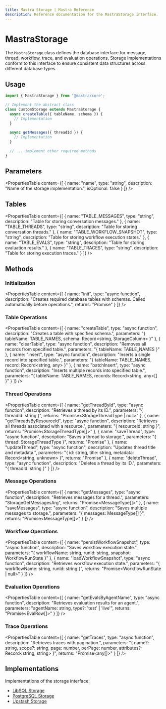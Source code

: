 ```yaml
---
title: Mastra Storage | Mastra Reference
description: Reference documentation for the MastraStorage interface.
---
```


# MastraStorage

The `MastraStorage` class defines the database interface for message, thread, workflow, trace, and evaluation operations. Storage implementations conform to this interface to ensure consistent data structures across different database types.

## Usage

```typescript
import { MastraStorage } from '@mastra/core';

// Implement the abstract class
class CustomStorage extends MastraStorage {
  async createTable({ tableName, schema }) {
    // Implementation
  }
  
  async getMessages({ threadId }) {
    // Implementation
  }
  
  // ... implement other required methods
}
```

## Parameters

<PropertiesTable
  content={[
    {
      name: "name",
      type: "string",
      description: "Name of the storage implementation.",
      isOptional: false
    }
  ]}
/>

## Tables

<PropertiesTable
  content={[
    {
      name: "TABLE_MESSAGES",
      type: "string",
      description: "Table for storing conversation messages."
    },
    {
      name: "TABLE_THREADS",
      type: "string",
      description: "Table for storing conversation threads."
    },
    {
      name: "TABLE_WORKFLOW_SNAPSHOT",
      type: "string",
      description: "Table for storing workflow execution states."
    },
    {
      name: "TABLE_EVALS",
      type: "string",
      description: "Table for storing evaluation results."
    },
    {
      name: "TABLE_TRACES",
      type: "string",
      description: "Table for storing execution traces."
    }
  ]}
/>

## Methods

### Initialization

<PropertiesTable
  content={[
    {
      name: "init",
      type: "async function",
      description: "Creates required database tables with schemas. Called automatically before operations.",
      returns: "Promise<void>"
    }
  ]}
/>

### Table Operations

<PropertiesTable
  content={[
    {
      name: "createTable",
      type: "async function",
      description: "Creates a table with specified schema.",
      parameters: "{ tableName: TABLE_NAMES, schema: Record<string, StorageColumn> }"
    },
    {
      name: "clearTable",
      type: "async function",
      description: "Removes all records from specified table.",
      parameters: "{ tableName: TABLE_NAMES }"
    },
    {
      name: "insert",
      type: "async function", 
      description: "Inserts a single record into specified table.",
      parameters: "{ tableName: TABLE_NAMES, record: Record<string, any> }"
    },
    {
      name: "batchInsert",
      type: "async function",
      description: "Inserts multiple records into specified table.",
      parameters: "{ tableName: TABLE_NAMES, records: Record<string, any>[] }"
    }
  ]}
/>

### Thread Operations

<PropertiesTable
  content={[
    {
      name: "getThreadById",
      type: "async function",
      description: "Retrieves a thread by its ID.",
      parameters: "{ threadId: string }",
      returns: "Promise<StorageThreadType | null>"
    },
    {
      name: "getThreadsByResourceId",
      type: "async function",
      description: "Retrieves all threads associated with a resource.",
      parameters: "{ resourceId: string }",
      returns: "Promise<StorageThreadType[]>"
    },
    {
      name: "saveThread",
      type: "async function",
      description: "Saves a thread to storage.",
      parameters: "{ thread: StorageThreadType }",
      returns: "Promise<StorageThreadType>"
    },
    {
      name: "updateThread",
      type: "async function",
      description: "Updates thread title and metadata.",
      parameters: "{ id: string, title: string, metadata: Record<string, unknown> }",
      returns: "Promise<StorageThreadType>"
    },
    {
      name: "deleteThread",
      type: "async function",
      description: "Deletes a thread by its ID.",
      parameters: "{ threadId: string }"
    }
  ]}
/>

### Message Operations

<PropertiesTable
  content={[
    {
      name: "getMessages",
      type: "async function",
      description: "Retrieves messages for a thread.",
      parameters: "StorageGetMessagesArg",
      returns: "Promise<MessageType[]>"
    },
    {
      name: "saveMessages",
      type: "async function",
      description: "Saves multiple messages to storage.",
      parameters: "{ messages: MessageType[] }",
      returns: "Promise<MessageType[]>"
    }
  ]}
/>

### Workflow Operations

<PropertiesTable
  content={[
    {
      name: "persistWorkflowSnapshot",
      type: "async function",
      description: "Saves workflow execution state.",
      parameters: "{ workflowName: string, runId: string, snapshot: WorkflowRunState }"
    },
    {
      name: "loadWorkflowSnapshot",
      type: "async function",
      description: "Retrieves workflow execution state.",
      parameters: "{ workflowName: string, runId: string }",
      returns: "Promise<WorkflowRunState | null>"
    }
  ]}
/>

### Evaluation Operations

<PropertiesTable
  content={[
    {
      name: "getEvalsByAgentName",
      type: "async function",
      description: "Retrieves evaluation results for an agent.",
      parameters: "agentName: string, type?: 'test' | 'live'",
      returns: "Promise<EvalRow[]>"
    }
  ]}
/>

### Trace Operations

<PropertiesTable
  content={[
    {
      name: "getTraces",
      type: "async function",
      description: "Retrieves traces with pagination.",
      parameters: "{ name?: string, scope?: string, page: number, perPage: number, attributes?: Record<string, string> }",
      returns: "Promise<any[]>"
    }
  ]}
/>

## Implementations

Implementations of the storage interface:

- [LibSQL Storage](./libsql.mdx)
- [PostgreSQL Storage](./postgresql.mdx)
- [Upstash Storage](./upstash.mdx)